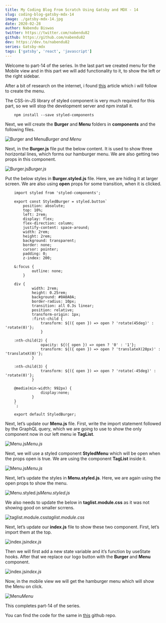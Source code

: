 ```yaml
---
title: My Coding Blog From Scratch Using Gatsby and MDX - 14
slug: coding-blog-gatsby-mdx-14
image: ./gatsby-mdx-14.jpg
date: 2020-02-28
author: Nabendu Biswas
twitter: https://twitter.com/nabendu82
github: https://github.com/nabendu82
dev: https://dev.to/nabendu82
series: Gatsby-mdx
tags: ['gatsby', 'react', 'javascript']
---
```


Welcome to part-14 of the series. In the last part we created menu for the Mobile view and in this part we will add functionality to it, to show the left or the right sidebar.

After a bit of research on the internet, i found [this](https://css-tricks.com/hamburger-menu-with-a-side-of-react-hooks-and-styled-components/) article which i will follow to create the menu.

The CSS-in-JS library of styled component is very much required for this part, so we will stop the development server and npm install it.

<div className={styles.code__block}>

```
    npm install --save styled-components
```

</div>

Next, we will create the **Burger** and **Menu** folders in **components** and the following files.

![Burger and Menu](https://ik.imagekit.io/thewebdev/thewebdev/14/1_dyloMCTmA-.png)*Burger and Menu*

Next, in the **Burger.js** file put the below content. It is used to show three horizontal lines, which forms our hamburger menu. We are also getting two props in this component.

![Burger.js](https://ik.imagekit.io/thewebdev/thewebdev/14/2_n59-3iBA8.png)*Burger.js*

Put the below styles in **Burger.styled.js** file. Here, we are hiding it at larger screen. We are also using **open** props for some transition, when it is clicked.

<div className={styles.code__block}>

```
    import styled from 'styled-components';

    export const StyledBurger = styled.button`
        position: absolute;
        top: 10%;
        left: 2rem;
        display: flex;
        flex-direction: column;
        justify-content: space-around;
        width: 2rem;
        height: 2rem;
        background: transparent;
        border: none;
        cursor: pointer;
        padding: 0;
        z-index: 200;

    &:focus {
            outline: none;
        }

    div {
            width: 2rem;
            height: 0.25rem;
            background: #0A0A0A;
            border-radius: 10px;
            transition: all 0.3s linear;
            position: relative;
            transform-origin: 1px;
            :first-child {
                transform: ${({ open }) => open ? 'rotate(45deg)' : 'rotate(0)'};
                }

    :nth-child(2) {
                opacity: ${({ open }) => open ? '0' : '1'};
                transform: ${({ open }) => open ? 'translateX(20px)' : 'translateX(0)'};
            }

    :nth-child(3) {
                transform: ${({ open }) => open ? 'rotate(-45deg)' : 'rotate(0)'};
            }

    @media(min-width: 992px) {
                display:none;
            }
    }
    `;

    export default StyledBurger;
```

</div>

Next, let’s update our **Menu.js** file. First, write the import statement followed by the GraphQL query, which we are going to use to show the only component now in our left menu ie **TagList**.

![Menu.js](https://ik.imagekit.io/thewebdev/thewebdev/14/3_ni6lZLeZ4.png)*Menu.js*

Next, we will use a styled component **StyledMenu** which will be open when the props open is true. We are using the component **TagList** inside it.

![Menu.js](https://ik.imagekit.io/thewebdev/thewebdev/14/4_rFmwvd2Pv.png)*Menu.js*

Next, let’s update the styles in **Menu.styled.js**. Here, we are again using the open props to show the menu.

![Menu.styled.js](https://ik.imagekit.io/thewebdev/thewebdev/14/5_MxVkVsGhoe.png)*Menu.styled.js*

We also needs to update the below in **taglist.module.css** as it was not showing good on smaller scrrens.

![taglist.module.css](https://ik.imagekit.io/thewebdev/thewebdev/14/6_BJp5ZWB-Nv.png)*taglist.module.css*

Next, let’s update our **index.js** file to show these two component. First, let’s import them at the top.

![index.js](https://ik.imagekit.io/thewebdev/thewebdev/14/7_PMeY-Mc1J.png)*index.js*

Then we will first add a new state variable and it’s function by useState hooks. After that we replace our logo button with the **Burger** and **Menu** component.

![index.js](https://ik.imagekit.io/thewebdev/thewebdev/14/8_46qmkj8eYw.png)*index.js*

Now, in the mobile view we will get the hamburger menu which will show the Menu on click.

<div className={styles.image__small}>

![Menu](https://ik.imagekit.io/thewebdev/thewebdev/14/9_XfZMFO_ehN.gif)*Menu*

</div>

This completes part-14 of the series.

You can find the code for the same in [this](https://github.com/nabendu82/thewebdev-public) github repo.

